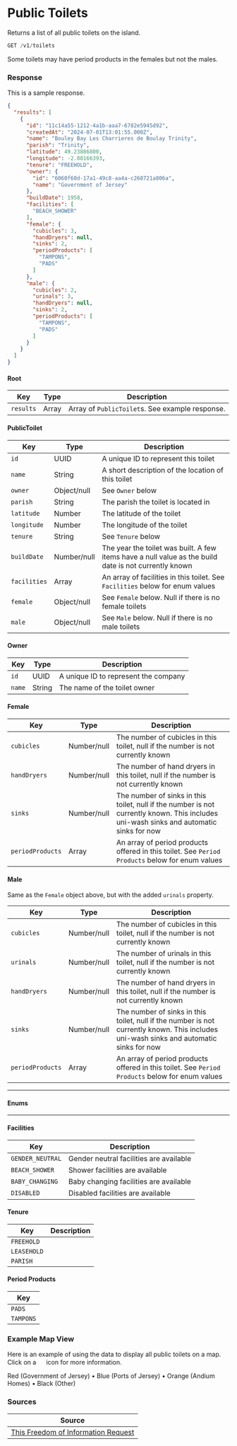 
# Public Toilets

Returns a list of all public toilets on the island.

```jsx
GET /v1/toilets
```

Some toilets may have period products in the females but not the males.

### Response
<Tabs>
<TabItem value="res-sample-200" label="200 (OK)">

This is a sample response.

```json title="Status: 200 (OK)"
{
  "results": [
    {
      "id": "11c14a55-1212-4a1b-aaa7-6782e5945d92",
      "createdAt": "2024-07-01T13:01:55.000Z",
      "name": "Bouley Bay Les Charrieres de Boulay Trinity",
      "parish": "Trinity",
      "latitude": 49.23886800,
      "longitude": -2.08166393,
      "tenure": "FREEHOLD",
      "owner": {
        "id": "6060f60d-17a1-49c8-aa4a-c268721a806a",
        "name": "Government of Jersey"
      },
      "buildDate": 1958,
      "facilities": [
        "BEACH_SHOWER"
      ],
      "female": {
        "cubicles": 3,
        "handDryers": null,
        "sinks": 2,
        "periodProducts": [
          "TAMPONS",
          "PADS"
        ]
      },
      "male": {
        "cubicles": 2,
        "urinals": 3,
        "handDryers": null,
        "sinks": 2,
        "periodProducts": [
          "TAMPONS",
          "PADS"
        ]
      }
    }
  ]
}
```

</TabItem>
<TabItem value="res-schema" label="Schema">

#### Root
| Key | Type | Description |
|-----|------|-------------|
|`results`|Array|Array of `PublicToilet`s. See example response.|

#### PublicToilet
| Key | Type | Description |
|-----|------|-------------|
|`id`|UUID|A unique ID to represent this toilet|
|`name`|String|A short description of the location of this toilet|
|`owner`|Object/null|See `Owner` below|
|`parish`|String|The parish the toilet is located in|
|`latitude`|Number|The latitude of the toilet|
|`longitude`|Number|The longitude of the toilet|
|`tenure`|String|See `Tenure` below|
|`buildDate`|Number/null|The year the toilet was built. A few items have a null value as the build date is not currently known|
|`facilities`|Array|An array of facilities in this toilet. See `Facilities` below for enum values|
|`female`|Object/null|See `Female` below. Null if there is no female toilets|
|`male`|Object/null|See `Male` below. Null if there is no male toilets|

#### Owner
| Key | Type | Description |
|-----|------|-------------|
|`id`|UUID|A unique ID to represent the company|
|`name`|String|The name of the toilet owner|

#### Female
| Key | Type | Description |
|-----|------|-------------|
|`cubicles`|Number/null|The number of cubicles in this toilet, null if the number is not currently known|
|`handDryers`|Number/null|The number of hand dryers in this toilet, null if the number is not currently known|
|`sinks`|Number/null|The number of sinks in this toilet, null if the number is not currently known. This includes uni-wash sinks and automatic sinks for now|
|`periodProducts`|Array|An array of period products offered in this toilet. See `Period Products` below for enum values|

#### Male
Same as the `Female` object above, but with the added `urinals` property.

| Key | Type | Description |
|-----|------|-------------|
|`cubicles`|Number/null|The number of cubicles in this toilet, null if the number is not currently known|
|`urinals`|Number/null|The number of urinals in this toilet, null if the number is not currently known|
|`handDryers`|Number/null|The number of hand dryers in this toilet, null if the number is not currently known|
|`sinks`|Number/null|The number of sinks in this toilet, null if the number is not currently known. This includes uni-wash sinks and automatic sinks for now|
|`periodProducts`|Array|An array of period products offered in this toilet. See `Period Products` below for enum values|

---
#### Enums
---

#### Facilities
| Key | Description |
|-----|-------------|
|`GENDER_NEUTRAL`|Gender neutral facilities are available|
|`BEACH_SHOWER`|Shower facilities are available|
|`BABY_CHANGING`|Baby changing facilities are available|
|`DISABLED`|Disabled facilities are available|

#### Tenure
| Key | Description |
|-----|-------------|
|`FREEHOLD`||
|`LEASEHOLD`||
|`PARISH`||

#### Period Products
| Key |
|-----|
|`PADS`|
|`TAMPONS`|

</TabItem>
</Tabs>

### Example Map View
Here is an example of using the data to display all public toilets on a map. Click on a <img src="/img/toilet.png" height="15" width="15" /> icon for more information.

<ToiletMap />
  
  Red (Government of Jersey) &bull;
  Blue (Ports of Jersey) &bull;
  Orange (Andium Homes) &bull;
  Black (Other)

### Sources
|Source|
|------|
|[This Freedom of Information Request][foi]|

[foi]: https://www.gov.je/government/freedomofinformation/pages/foi.aspx?ReportID=7535